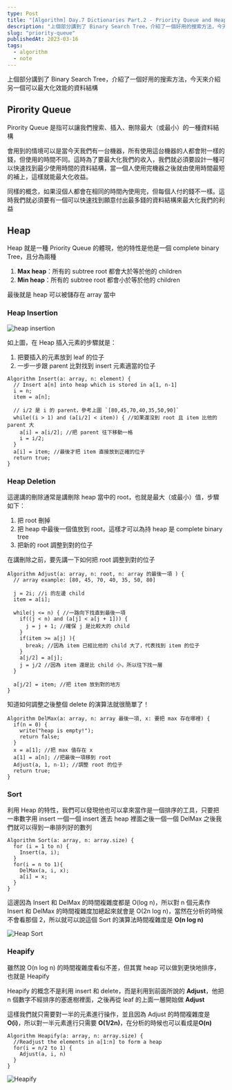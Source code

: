 ```yaml
---
type: Post
title: "[Algorithm] Day.7 Dictionaries Part.2 - Priority Queue and Heap"
description: "上個部分講到了 Binary Search Tree，介紹了一個好用的搜索方法，今天來介紹另一個可以最大化效能的資料結構"
slug: "priority-queue"
publishedAt: 2023-03-16
tags:
  - algorithm
  - note
---
```


上個部分講到了 Binary Search Tree，介紹了一個好用的搜索方法，今天來介紹另一個可以最大化效能的資料結構

## Pirority Queue

Pirority Queue 是指可以讓我們搜索、插入、刪除最大（或最小）的一種資料結構

會用到的情境可以是當今天我們有一台機器，所有使用這台機器的人都會附一樣的錢，但使用的時間不同。這時為了要最大化我們的收入，我們就必須要設計一種可以快速找到最少使用時間的資料結構，當一個人使用完機器之後就由使用時間最短的補上，這樣就能最大化收益。

同樣的概念，如果沒個人都會在相同的時間內使用完，但每個人付的錢不一樣。這時我們就必須要有一個可以快速找到願意付出最多錢的資料結構來最大化我們的利益

## Heap

Heap 就是一種 Priority Queue 的體現，他的特性是他是一個 complete binary Tree，且分為兩種

1. **Max heap**：所有的 subtree root 都會大於等於他的 children
2. **Min heap**：所有的 subtree root 都會小於等於他的 children

最後就是 heap 可以被儲存在 array 當中

### Heap Insertion

<Image src="/images/heap/heap-insert.png" alt="heap insertion" />

如上圖，在 Heap 插入元素的步驟就是：

1. 把要插入的元素放到 leaf 的位子
2. 一步一步跟 parent 比對找到 insert 元素適當的位子

```
Algorithm Insert(a: array, n: element) {
  // Insert a[n] into heap which is stored in a[1, n-1]
  i = n;
  item = a[n];

  // i/2 是 i 的 parent，參考上圖 `[80,45,70,40,35,50,90]`
  while((i > 1) and (a[i/2] < item)) { //如果還沒到 root 且 item 比他的 parent 大
    a[i] = a[i/2]; //把 parent 往下移動一格
    i = i/2;
  }
  a[i] = item; //最後才把 item 直接放到正確的位子
  return true;
}
```

### Heap Deletion

這邊講的刪除通常是講刪除 heap 當中的 root，也就是最大（或最小）值，步驟如下：

1. 把 root 刪掉
2. 把 heap 中最後一個值放到 root，這樣才可以為持 heap 是 complete binary tree
3. 把新的 root 調整到對的位子

在講刪除之前，要先講一下如何把 root 調整到對的位子

```
Algorithm Adjust(a: array, n: root, n: array 的最後一項 ) {
  // array example: [80, 45, 70, 40, 35, 50, 80]

  j = 2i; //i 的左邊 child
  item = a[i];

  while(j <= n) { //一路向下找直到最後一項
    if((j < n) and (a[j] < a[j + 1])) {
      j = j + 1; //確保 j 是比較大的 child
    }
    if(item >= a[j] ){
      break; //因為 item 已經比他的 child 大了，代表找到 item 的位子
    }
    a[j/2] = a[j];
    j = j/2 //因為 item 還是比 child 小，所以往下找一層
  }

  a[j/2] = item; //把 item 放到對的地方
}
```

知道如何調整之後整個 delete 的演算法就很簡單了！

```
Algorithm DelMax(a: array, n: array 最後一項, x: 要把 max 存在哪裡) {
  if(n = 0) {
    write("heap is empty!");
    return false;
  }
  x = a[1]; //把 max 值存在 x
  a[1] = a[n]; //把最後一項移到 root
  Adjust(a, 1, n-1); //調整 root 的位子
  return true;
}
```

### Sort

利用 Heap 的特性，我們可以發現他也可以拿來當作是一個排序的工具，只要把一串數字用 insert 一個一個 insert 進去 heap 裡面之後一個一個 DelMax 之後我們就可以得到一串排列好的數列

```
Algorithm Sort(a: array, n: array.size) {
  for (i = 1 to n) {
    Insert(a, i);
  }
  for(i = n to 1){
    DelMax(a, i, x);
    a[i] = x;
  }
}
```

這邊因為 Insert 和 DelMax 的時間複雜度都是 O(log n)，所以對 n 個元素作 Insert 和 DelMax 的時間複雜度加總起來就會是 O(2n log n)，當然在分析的時候不會看那個 2，所以就可以說這個 Sort 的演算法時間複雜度是 **O(n log n)**

<Image src="/images/heap/heap-sort.png" alt="Heap Sort" />

### Heapify

雖然說 O(n log n) 的時間複雜度看似不差，但其實 heap 可以做到更快地排序，也就是 Heapify

Heapify 的概念不是利用 insert 和 delete，而是利用到前面所說的 **Adjust**，他把 n 個數字不經排序的塞進樹裡面，之後再從 leaf 的上面一層開始做 **Adjust**

這樣我們就只需要對一半的元素進行操作，並且因為 Adjust 的時間複雜度是 **O(i)**，所以對一半元素進行只需要 **O(1/2n)**，在分析的時候也可以看成是**O(n)**

```
Algorithm Heapify(a: array, n: array.size) {
  //Readjust the elements in a[1:n] to form a heap
  for(i = n/2 to 1) {
    Adjust(a, i, n)
  }
}
```

<Image src="/images/heap/heapify.png" alt="Heapify" />
